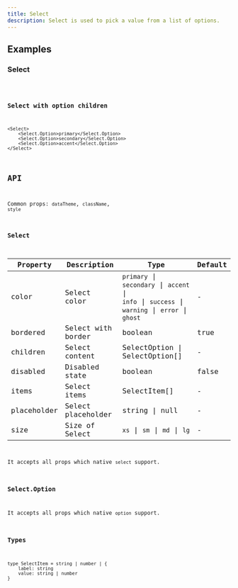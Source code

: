 ```yaml
---
title: Select
description: Select is used to pick a value from a list of options.
---
```


## Examples

### Select
<code src="./demo/basic.tsx" />


### Select with option children
```tsx live
<Select>
    <Select.Option>primary</Select.Option>
    <Select.Option>secondary</Select.Option>
    <Select.Option>accent</Select.Option>
</Select>
```


## API

Common props: `dataTheme`, `className`, `style`

### Select

| Property | Description | Type | Default |
| --- | --- | --- | --- |
| color | Select color | `primary` \| `secondary` \| `accent` \| <br/> `info` \| `success` \| `warning` \| `error` \| <br/> `ghost` | - |
| bordered | Select with border | boolean | true |
| children | Select content | SelectOption \| SelectOption[] | - |
| disabled | Disabled state | boolean | false |
| items | Select items | SelectItem[] | - |
| placeholder | Select placeholder | string \| null | - |
| size | Size of Select | `xs` \| `sm` \| `md` \| `lg` | - |

It accepts all props which native `select` support.

### Select.Option
It accepts all props which native `option` support.

### Types
```tsx
type SelectItem = string | number | {
    label: string
    value: string | number
}

```
